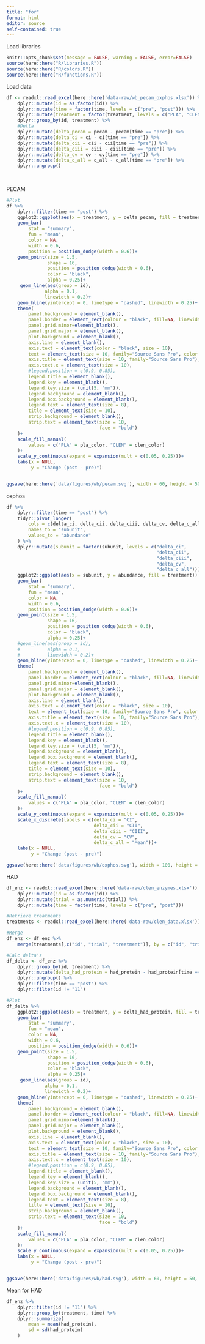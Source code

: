 ```yaml
---
title: "for"
format: html
editor: source
self-contained: true
---
```


Load libraries
```r
knitr::opts_chunk$set(message = FALSE, warning = FALSE, error=FALSE)
source(here::here("R/libraries.R"))
source(here::here("R/colors.R"))
source(here::here("R/functions.R"))
```

Load data
```r
df <- readxl::read_excel(here::here('data-raw/wb_pecam_oxphos.xlsx')) %>% 
    dplyr::mutate(id = as.factor(id)) %>% 
    dplyr::mutate(time = factor(time, levels = c("pre", "post"))) %>%
    dplyr::mutate(treatment = factor(treatment, levels = c("PLA", "CLEN"))) %>% 
    dplyr::group_by(id, treatment) %>% 
    #Delta
    dplyr::mutate(delta_pecam = pecam - pecam[time == "pre"]) %>%
    dplyr::mutate(delta_ci = ci - ci[time == "pre"]) %>% 
    dplyr::mutate(delta_cii = cii - cii[time == "pre"]) %>% 
    dplyr::mutate(delta_ciii = ciii - ciii[time == "pre"]) %>% 
    dplyr::mutate(delta_cv = cv - cv[time == "pre"]) %>% 
    dplyr::mutate(delta_c_all = c_all - c_all[time == "pre"]) %>%
    dplyr::ungroup() 
    
     
```

PECAM
```r
#Plot
df %>%
    dplyr::filter(time == "post") %>% 
    ggplot2::ggplot(aes(x = treatment, y = delta_pecam, fill = treatment))+
    geom_bar(
        stat = "summary",
        fun = "mean",
        color = NA,
        width = 0.6,
        position = position_dodge(width = 0.6))+
    geom_point(size = 1.5,
               shape = 16,
               position = position_dodge(width = 0.6),
               color = "black",
               alpha = 0.25)+
     geom_line(aes(group = id),
              alpha = 0.1,
              linewidth = 0.2)+
    geom_hline(yintercept = 0, linetype = "dashed", linewidth = 0.25)+
    theme(
        panel.background = element_blank(),
        panel.border = element_rect(colour = "black", fill=NA, linewidth = 0.25),
        panel.grid.minor=element_blank(),
        panel.grid.major = element_blank(),
        plot.background = element_blank(),
        axis.line = element_blank(),
        axis.text = element_text(color = "black", size = 10),
        text = element_text(size = 10, family="Source Sans Pro", color = "black"),
        axis.title = element_text(size = 10, family="Source Sans Pro"),
        axis.text.x = element_text(size = 10),
        #legend.position = c(0.9, 0.85),
        legend.title = element_blank(),
        legend.key = element_blank(),
        legend.key.size = (unit(5, "mm")),
        legend.background = element_blank(),
        legend.box.background = element_blank(),
        legend.text = element_text(size = 8),
        title = element_text(size = 10),
        strip.background = element_blank(),
        strip.text = element_text(size = 10,
                                  face = "bold")
    )+
    scale_fill_manual(
        values = c("PLA" = pla_color, "CLEN" = clen_color)
    )+
    scale_y_continuous(expand = expansion(mult = c(0.05, 0.25)))+
    labs(x = NULL,
         y = "Change (post - pre)")


ggsave(here::here('data/figures/wb/pecam.svg'), width = 60, height = 50, units = "mm")
```

oxphos
```r
df %>% 
    dplyr::filter(time == "post") %>%
    tidyr::pivot_longer(
        cols = c(delta_ci, delta_cii, delta_ciii, delta_cv, delta_c_all),
        names_to = "subunit",
        values_to = "abundance"
    ) %>% 
    dplyr::mutate(subunit = factor(subunit, levels = c("delta_ci",
                                                       "delta_cii",
                                                       "delta_ciii",
                                                       "delta_cv",
                                                       "delta_c_all"))) %>% 
    ggplot2::ggplot(aes(x = subunit, y = abundance, fill = treatment))+
    geom_bar(
        stat = "summary",
        fun = "mean",
        color = NA,
        width = 0.6,
        position = position_dodge(width = 0.6))+
    geom_point(size = 1.5,
               shape = 16,
               position = position_dodge(width = 0.6),
               color = "black",
               alpha = 0.25)+
    #geom_line(aes(group = id),
    #          alpha = 0.1,
    #          linewidth = 0.2)+
    geom_hline(yintercept = 0, linetype = "dashed", linewidth = 0.25)+
    theme(
        panel.background = element_blank(),
        panel.border = element_rect(colour = "black", fill=NA, linewidth = 0.25),
        panel.grid.minor=element_blank(),
        panel.grid.major = element_blank(),
        plot.background = element_blank(),
        axis.line = element_blank(),
        axis.text = element_text(color = "black", size = 10),
        text = element_text(size = 10, family="Source Sans Pro", color = "black"),
        axis.title = element_text(size = 10, family="Source Sans Pro"),
        axis.text.x = element_text(size = 10),
        #legend.position = c(0.9, 0.85),
        legend.title = element_blank(),
        legend.key = element_blank(),
        legend.key.size = (unit(5, "mm")),
        legend.background = element_blank(),
        legend.box.background = element_blank(),
        legend.text = element_text(size = 8),
        title = element_text(size = 10),
        strip.background = element_blank(),
        strip.text = element_text(size = 10,
                                  face = "bold")
    )+
    scale_fill_manual(
        values = c("PLA" = pla_color, "CLEN" = clen_color)
    )+
    scale_y_continuous(expand = expansion(mult = c(0.05, 0.25)))+
    scale_x_discrete(labels = c(delta_ci = "CI",
                                delta_cii = "CII",
                                delta_ciii = "CIII",
                                delta_cv = "CV",
                                delta_c_all = "Mean"))+
    labs(x = NULL,
         y = "Change (post - pre)")

ggsave(here::here('data/figures/wb/oxphos.svg'), width = 100, height = 50, units = "mm")
```


HAD
```r

df_enz <- readxl::read_excel(here::here('data-raw/clen_enzymes.xlsx')) %>% 
    dplyr::mutate(id = as.factor(id)) %>% 
    dplyr::mutate(trial = as.numeric(trial)) %>%
    dplyr::mutate(time = factor(time, levels = c("pre", "post")))

#Retrieve treatments
treatments <- readxl::read_excel(here::here('data-raw/clen_data.xlsx'))

#Merge
df_enz <- df_enz %>% 
    merge(treatments[,c("id", "trial", "treatment")], by = c("id", "trial"))

#Calc delta's
df_delta <- df_enz %>% 
    dplyr::group_by(id, treatment) %>% 
    dplyr::mutate(delta_had_protein = had_protein - had_protein[time == "pre"]) %>% 
    dplyr::ungroup() %>% 
    dplyr::filter(time == "post") %>% 
    dplyr::filter(id != "11")

#Plot
df_delta %>%
    ggplot2::ggplot(aes(x = treatment, y = delta_had_protein, fill = treatment))+
    geom_bar(
        stat = "summary",
        fun = "mean",
        color = NA,
        width = 0.6,
        position = position_dodge(width = 0.6))+
    geom_point(size = 1.5,
               shape = 16,
               position = position_dodge(width = 0.6),
               color = "black",
               alpha = 0.25)+
     geom_line(aes(group = id),
              alpha = 0.1,
              linewidth = 0.2)+
    geom_hline(yintercept = 0, linetype = "dashed", linewidth = 0.25)+
    theme(
        panel.background = element_blank(),
        panel.border = element_rect(colour = "black", fill=NA, linewidth = 0.25),
        panel.grid.minor=element_blank(),
        panel.grid.major = element_blank(),
        plot.background = element_blank(),
        axis.line = element_blank(),
        axis.text = element_text(color = "black", size = 10),
        text = element_text(size = 10, family="Source Sans Pro", color = "black"),
        axis.title = element_text(size = 10, family="Source Sans Pro"),
        axis.text.x = element_text(size = 10),
        #legend.position = c(0.9, 0.85),
        legend.title = element_blank(),
        legend.key = element_blank(),
        legend.key.size = (unit(5, "mm")),
        legend.background = element_blank(),
        legend.box.background = element_blank(),
        legend.text = element_text(size = 8),
        title = element_text(size = 10),
        strip.background = element_blank(),
        strip.text = element_text(size = 10,
                                  face = "bold")
    )+
    scale_fill_manual(
        values = c("PLA" = pla_color, "CLEN" = clen_color)
    )+
    scale_y_continuous(expand = expansion(mult = c(0.05, 0.25)))+
    labs(x = NULL,
         y = "Change (post - pre)")


ggsave(here::here('data/figures/wb/had.svg'), width = 60, height = 50, units = "mm")

```

Mean for HAD
```r
df_enz %>% 
    dplyr::filter(id != "11") %>% 
    dplyr::group_by(treatment, time) %>% 
    dplyr::summarize(
        mean = mean(had_protein),
        sd = sd(had_protein)
    )
```

